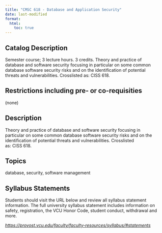 ```yaml
---
title: "CMSC 618 - Database and Application Security"
date: last-modified
format:
  html:
    toc: true
---
```


## Catalog Description

Semester course; 3 lecture hours. 3 credits. Theory and practice of database and software security focusing in particular on some common database software security risks and on the identification of potential threats and vulnerabilities. Crosslisted as: CISS 618.


## Restrictions including pre- or co-requisities
 
(none)

## Description

Theory and practice of database and software security focusing in particular on some common database software security risks and on the identification of potential threats and vulnerabilities. Crosslisted as: CISS 618.

## Topics

database, security, software management

## Syllabus Statements

Students should visit the URL below and review all syllabus statement information. The full university syllabus statement includes information on safety, registration, the VCU Honor Code, student conduct, withdrawal and more.

*<https://provost.vcu.edu/faculty/faculty-resources/syllabus/#statements>*


